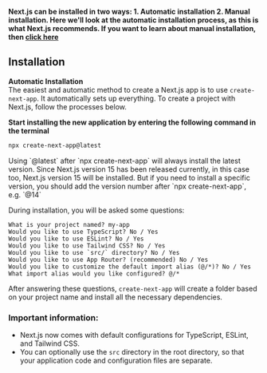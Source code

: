 
**Next.js can be installed in two ways: 1. Automatic installation 2. Manual installation. Here we'll look at the automatic installation process, as this is what Next.js recommends. If you want to learn about manual installation, then [click here](https://nextjs.org/docs/14/getting-started/installation#manual-installation)**

## Installation

**Automatic Installation**  
The easiest and automatic method to create a Next.js app is to use `create-next-app`. It automatically sets up everything. To create a project with Next.js, follow the processes below.


**Start installing the new application by entering the following command in the terminal**  
```bash filename="Terminal" 
npx create-next-app@latest  
```
<Callout type="info" emoji="ℹ️">
Using `@latest` after `npx create-next-app` will always install the latest version. Since Next.js version 15 has been released currently, in this case too, Next.js version 15 will be installed. But if you need to install a specific version, you should add the version number after `npx create-next-app`, e.g. `@14`
</Callout>


During installation, you will be asked some questions:  

```plaintext  filename="Terminal" 
What is your project named? my-app  
Would you like to use TypeScript? No / Yes  
Would you like to use ESLint? No / Yes  
Would you like to use Tailwind CSS? No / Yes  
Would you like to use `src/` directory? No / Yes  
Would you like to use App Router? (recommended) No / Yes  
Would you like to customize the default import alias (@/*)? No / Yes  
What import alias would you like configured? @/*  
```  

After answering these questions, `create-next-app` will create a folder based on your project name and install all the necessary dependencies.  

### **Important information:**  
- Next.js now comes with default configurations for TypeScript, ESLint, and Tailwind CSS.  
- You can optionally use the `src` directory in the root directory, so that your application code and configuration files are separate.